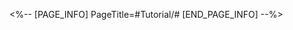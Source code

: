 <%-- [PAGE_INFO]
PageTitle=#Tutorial/#
[END_PAGE_INFO] --%>
{{Tutorial
|sort      = 801109
|title     = 
|subtitle  = 
|type      = 
|about     = 
|image1    = Tutorial  1.png{{subst:void|<!--$UPLOAD:<<SpriteOutput/TutorialPic/TutorialPage_801109.png>-<Tutorial  1.png>>}}
|text1     = 
|image2    = Tutorial  2.png{{subst:void|<!--$UPLOAD:<<SpriteOutput/TutorialPic/TutorialPage_801110.png>-<Tutorial  2.png>>}}
|text2     = 
}}